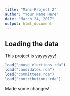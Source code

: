 ```yaml
---
title: "Mini-Project 2"
author: "Your Name Here"
date: "March 24, 2017"
output: html_document
---
```



## Loading the data
This project is yayyyyyy!

```r
load("house_elections.rda")
load("candidates.rda")
load("committees.rda")
load("contributions.rda")
```

Made some changes!
